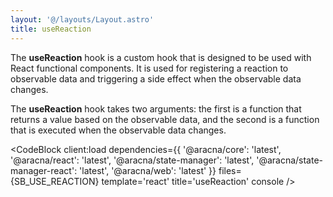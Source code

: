 ```yaml
---
layout: '@/layouts/Layout.astro'
title: useReaction
---
```



The **useReaction** hook is a custom hook that is designed to be used with React functional components. It is used for registering a reaction to observable data and triggering a side effect when the observable data changes.

The **useReaction** hook takes two arguments: the first is a function that returns a value based on the observable data, and the second is a function that is executed when the observable data changes.

<CodeBlock
  client:load
  dependencies={{
    '@aracna/core': 'latest',
    '@aracna/react': 'latest',
    '@aracna/state-manager': 'latest',
    '@aracna/state-manager-react': 'latest',
    '@aracna/web': 'latest'
  }}
  files={SB_USE_REACTION}
  template='react'
  title='useReaction'
  console
/>
